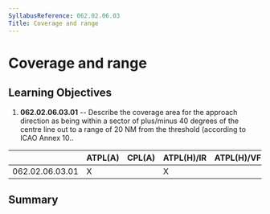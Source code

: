 ```yaml
---
SyllabusReference: 062.02.06.03
Title: Coverage and range
---
```


# Coverage and range

## Learning Objectives

1.  **062.02.06.03.01** -- Describe the coverage area for the approach direction
    as being within a sector of plus/minus 40 degrees of the centre line out to a
    range of 20 NM from the threshold (according to ICAO Annex 10..

|                 | ATPL(A) | CPL(A) | ATPL(H)/IR | ATPL(H)/VFR | CPL(H) | IR  | CBIR(A) |
| --------------- | ------- | ------ | ---------- | ----------- | ------ | --- | ------- |
| 062.02.06.03.01 | X       |        | X          |             |        | X   |         |

## Summary
